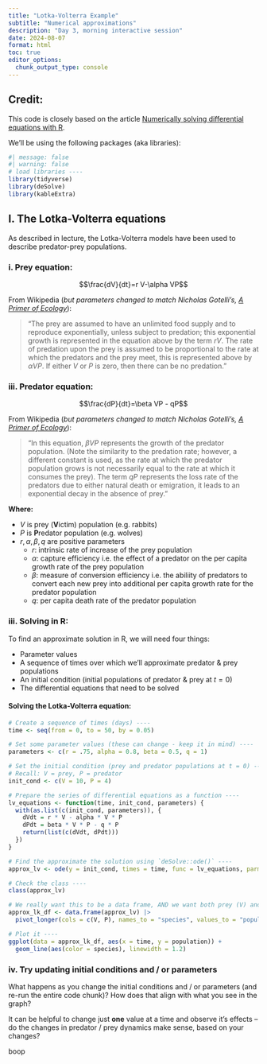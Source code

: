 ```yaml
---
title: "Lotka-Volterra Example"
subtitle: "Numerical approximations"
description: "Day 3, morning interactive session"
date: 2024-08-07
format: html
toc: true
editor_options: 
  chunk_output_type: console
---
```


::: callout-note
## **Credit:**

This code is closely based on the article [Numerically solving differential equations with R](https://rstudio-pubs-static.s3.amazonaws.com/32888_197d1a1896534397b67fb04e0d4899ae.html).
:::

We'll be using the following packages (aka libraries):

```r
#| message: false
#| warning: false
# load libraries ----
library(tidyverse)
library(deSolve)
library(kableExtra)
```

## I. The Lotka-Volterra equations

As described in lecture, the Lotka-Volterra models have been used to describe predator-prey populations.

### i. Prey equation:

$$\frac{dV}{dt}=r V-\alpha VP$$

From Wikipedia (*but parameters changed to match Nicholas Gotelli's, [A Primer of Ecology](https://global.oup.com/academic/product/a-primer-of-ecology-9780878933181?cc=ca&lang=en&)*):

> "The prey are assumed to have an unlimited food supply and to reproduce exponentially, unless subject to predation; this exponential growth is represented in the equation above by the term $rV$. The rate of predation upon the prey is assumed to be proportional to the rate at which the predators and the prey meet, this is represented above by $\alpha VP$. If either $V$ or $P$ is zero, then there can be no predation."

### iii. Predator equation:

$$\frac{dP}{dt}=\beta VP - qP$$

From Wikipedia (*but parameters changed to match Nicholas Gotelli's, [A Primer of Ecology](https://global.oup.com/academic/product/a-primer-of-ecology-9780878933181?cc=ca&lang=en&)*):

> "In this equation, $\beta VP$ represents the growth of the predator population. (Note the similarity to the predation rate; however, a different constant is used, as the rate at which the predator population grows is not necessarily equal to the rate at which it consumes the prey). The term $qP$ represents the loss rate of the predators due to either natural death or emigration, it leads to an exponential decay in the absence of prey."

**Where:**

-   $V$ is prey (**V**ictim) population (e.g. rabbits)
-   $P$ is **P**redator population (e.g. wolves)
-   $r, \alpha, \beta, q$ are positive parameters
    -   $r$: intrinsic rate of increase of the prey population
    -   $\alpha$: capture efficiency i.e. the effect of a predator on the per capita growth rate of the prey population
    -   $\beta$: measure of conversion efficiency i.e. the abiliity of predators to convert each new prey into additional per capita growth rate for the predator population
    -   $q$: per capita death rate of the predator population

### iii. Solving in R:

To find an approximate solution in R, we will need four things:

-   Parameter values
-   A sequence of times over which we'll approximate predator & prey populations
-   An initial condition (initial populations of predator & prey at $t = 0$)
-   The differential equations that need to be solved

#### Solving the Lotka-Volterra equation:

```r
# Create a sequence of times (days) ----
time <- seq(from = 0, to = 50, by = 0.05)

# Set some parameter values (these can change - keep it in mind) ----
parameters <- c(r = .75, alpha = 0.8, beta = 0.5, q = 1)

# Set the initial condition (prey and predator populations at t = 0) ----
# Recall: V = prey, P = predator
init_cond <- c(V = 10, P = 4)

# Prepare the series of differential equations as a function ----
lv_equations <- function(time, init_cond, parameters) {
  with(as.list(c(init_cond, parameters)), {
    dVdt = r * V - alpha * V * P
    dPdt = beta * V * P - q * P
    return(list(c(dVdt, dPdt)))
  })
}

# Find the approximate the solution using `deSolve::ode()` ----
approx_lv <- ode(y = init_cond, times = time, func = lv_equations, parms = parameters)

# Check the class ----
class(approx_lv)

# We really want this to be a data frame, AND we want both prey (V) and predator (P) to be in the same column -- we'll learn why in EDS 221 (tidy data) ----
approx_lk_df <- data.frame(approx_lv) |> 
  pivot_longer(cols = c(V, P), names_to = "species", values_to = "population")

# Plot it ----
ggplot(data = approx_lk_df, aes(x = time, y = population)) +
  geom_line(aes(color = species), linewidth = 1.2)
```

### iv. Try updating initial conditions and / or parameters

What happens as you change the initial conditions and / or parameters (and re-run the entire code chunk)? How does that align with what you see in the graph?

It can be helpful to change just **one** value at a time and observe it's effects -- do the changes in predator / prey dynamics make sense, based on your changes?


boop


